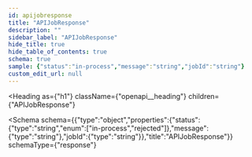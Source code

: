 ```yaml
---
id: apijobresponse
title: "APIJobResponse"
description: ""
sidebar_label: "APIJobResponse"
hide_title: true
hide_table_of_contents: true
schema: true
sample: {"status":"in-process","message":"string","jobId":"string"}
custom_edit_url: null
---
```



<Heading
  as={"h1"}
  className={"openapi__heading"}
  children={"APIJobResponse"}
>
</Heading>





<Schema
  schema={{"type":"object","properties":{"status":{"type":"string","enum":["in-process","rejected"]},"message":{"type":"string"},"jobId":{"type":"string"}},"title":"APIJobResponse"}}
  schemaType={"response"}
>
  
</Schema>
            